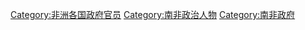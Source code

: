[[Category:非洲各国政府官员|Category:非洲各国政府官员]]
[[Category:南非政治人物|Category:南非政治人物]]
[[Category:南非政府|Category:南非政府]]